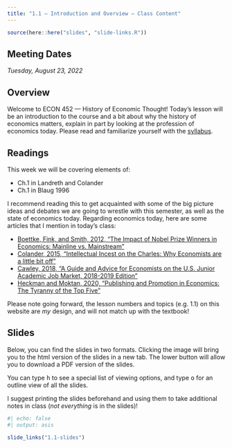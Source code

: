 ```yaml
---
title: "1.1 — Introduction and Overview — Class Content"
---
```


```r
source(here::here("slides", "slide-links.R"))
```

::: {.callout-note appearance=minimal}
# Meeting Dates
*Tuesday, August 23, 2022*
:::

## <i class="fas fa-info-circle fa-lg"></i> Overview

Welcome to ECON 452 — History of Economic Thought! Today’s lesson will be an introduction to the course and a bit about why the history of economics matters, explain in part by looking at the profession of economics today. Please read and familiarize yourself with the [syllabus](/syllabus).

## <i class="fas fa-book-reader fa-lg"></i> Readings

This week we will be covering elements of:

- <i class="fas fas fa-book"></i> Ch.1 in Landreth and Colander
- <i class="fas fas fa-book"></i> Ch.1 in Blaug 1996

I recommend reading this to get acquainted with some of the big picture ideas and debates we are going to wrestle with this semester, as well as the state of economics today. Regarding economics today, here are some articles that I mention in today’s class:

- [<i class="fas fa-file-pdf"></i> Boettke, Fink, and Smith, 2012, "The Impact of Nobel Prize Winners in Economics: Mainline vs. Mainstream"](/readings/Boettke-Fink-Smith-2012.pdf)
- [<i class="fas fa-file-pdf"></i> Colander, 2015, "Intellectual Incest on the Charles: Why Economists are a little bit off"](/readings/Colander-2015.pdf)
- [<i class="fas fa-file-pdf"></i> Cawley, 2018, "A Guide and Advice for Economists on the U.S. Junior Academic Job Market, 2018-2019 Edition"](/readings/Cawley-2018.pdf)
- [<i class="fas fa-file-pdf"></i> Heckman and Moktan, 2020, "Publishing and Promotion in Economics: The Tyranny of the Top Five"](/readings/Heckman-Moktan-2020.pdf)

Please note going forward, the lesson numbers and topics (e.g. 1.1) on this website are *my* design, and will not match up with the textbook!

## <i class="fas fa-chalkboard-teacher"></i> Slides

Below, you can find the slides in two formats. Clicking the image will bring you to the html version of the slides in a new tab. The lower button will allow you to download a PDF version of the slides. 

::: callout-tip
You can type <kbd>h</kbd> to see a special list of viewing options, and type <kbd>o</kbd> for an outline view of all the slides.
:::

I suggest printing the slides beforehand and using them to take additional notes in class (*not everything* is in the slides)!

```r
#| echo: false
#| output: asis

slide_links("1.1-slides")
```